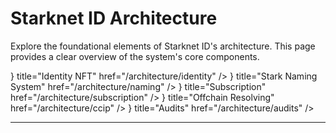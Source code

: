 # Starknet ID Architecture

Explore the foundational elements of Starknet ID's architecture. This page provides a clear overview of the system's core components.


<Cards>
  <Card
    icon={<LinkIcon />}
    title="Identity NFT"
    href="/architecture/identity"
  />
  <Card
    icon={<LinkIcon />}
    title="Stark Naming System"
    href="/architecture/naming"
  />
  <Card
    icon={<LinkIcon />}
    title="Subscription"
    href="/architecture/subscription"
  />
  <Card
    icon={<LinkIcon />}
    title="Offchain Resolving"
    href="/architecture/ccip"
  />
  <Card
    icon={<LinkIcon />}
    title="Audits"
    href="/architecture/audits"
  />
</Cards>

---